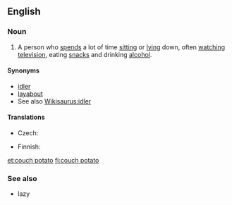 ==English==
{{wikipedia}}

===Noun===
{{en-noun|sg=[[couch]] [[potato]]|couch potatoes}}

# A person who [[spend]]s a lot of time [[sitting]] or [[lying]] down, often [[watching]] [[television]], eating [[snack]]s and drinking [[alcohol]].

====Synonyms====
* [[idler]]
* [[layabout]]
* See also [[Wikisaurus:idler]]

====Translations====
{{trans-top|A person who spends a lot of time sitting or lying down, often watching television and eating snacks.}}
* Czech: {{t+|cs|pecivál|m}}
{{trans-mid}}
* Finnish: {{t+|fi|sohvaperuna}}
{{trans-bottom}}

[[et:couch potato]]
[[fi:couch potato]]

===See also===
* lazy
